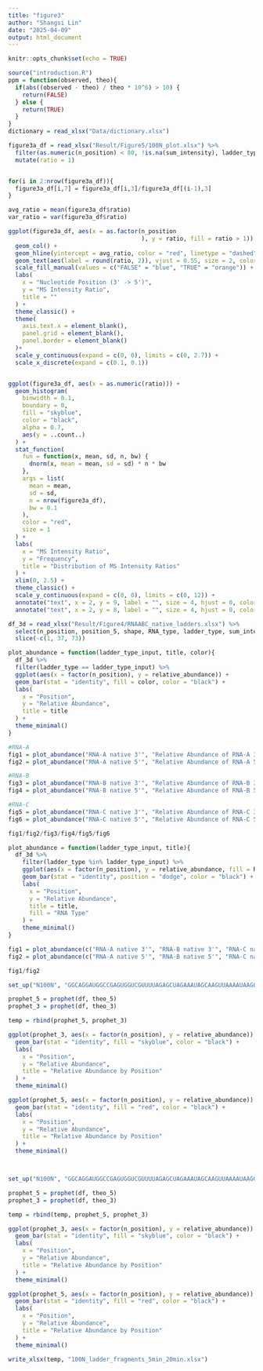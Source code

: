 ```yaml
---
title: "figure3"
author: "Shangsi Lin"
date: "2025-04-09"
output: html_document
---
```


```r
knitr::opts_chunk$set(echo = TRUE)

```

```r
source("introduction.R")
ppm = function(observed, theo){
  if(abs((observed - theo) / theo * 10^6) > 10) {
    return(FALSE)
  } else {
    return(TRUE)
  }
}
dictionary = read_xlsx("Data/dictionary.xlsx")
```

```r
figure3a_df = read_xlsx("Result/Figure5/100N_plot.xlsx") %>% 
  filter(as.numeric(n_position) < 80, !is.na(sum_intensity), ladder_type == "3'") %>% 
  mutate(ratio = 1)


for(i in 2:nrow(figure3a_df)){
  figure3a_df[i,7] = figure3a_df[i,3]/figure3a_df[(i-1),3]
}

avg_ratio = mean(figure3a_df$ratio)
var_ratio = var(figure3a_df$ratio)

ggplot(figure3a_df, aes(x = as.factor(n_position
                                      ), y = ratio, fill = ratio > 1)) +
  geom_col() + 
  geom_hline(yintercept = avg_ratio, color = "red", linetype = "dashed", size = 1) + 
  geom_text(aes(label = round(ratio, 2)), vjust = 0.55, size = 2, color = "black", angle = 90, nudge_y= 0.07, fontface = "bold") + 
  scale_fill_manual(values = c("FALSE" = "blue", "TRUE" = "orange")) + 
  labs(
    x = "Nucleotide Position (3' -> 5')",
    y = "MS Intensity Ratio",
    title = ""
  ) +
  theme_classic() + 
  theme(
    axis.text.x = element_blank(),
    panel.grid = element_blank(), 
    panel.border = element_blank() 
  )+ 
  scale_y_continuous(expand = c(0, 0), limits = c(0, 2.7)) +
  scale_x_discrete(expand = c(0.1, 0.1)) 


ggplot(figure3a_df, aes(x = as.numeric(ratio))) +
  geom_histogram(
    binwidth = 0.1, 
    boundary = 0,  
    fill = "skyblue", 
    color = "black", 
    alpha = 0.7, 
    aes(y = ..count..)
  ) + 
  stat_function(
    fun = function(x, mean, sd, n, bw) {
      dnorm(x, mean = mean, sd = sd) * n * bw
    },
    args = list(
      mean = mean, 
      sd = sd, 
      n = nrow(figure3a_df), 
      bw = 0.1
    ),
    color = "red", 
    size = 1
  ) + 
  labs(
    x = "MS Intensity Ratio",
    y = "Frequency",
    title = "Distribution of MS Intensity Ratios"
  ) +
  xlim(0, 2.5) +
  theme_classic() +
  scale_y_continuous(expand = c(0, 0), limits = c(0, 12)) + 
  annotate("text", x = 2, y = 9, label = "", size = 4, hjust = 0, color = "red") + 
  annotate("text", x = 2, y = 8, label = "", size = 4, hjust = 0, color = "blue")


```

```r
df_3d = read_xlsx("Result/Figure4/RNAABC_native_ladders.xlsx") %>% 
  select(n_position, position_5, shape, RNA_type, ladder_type, sum_intensity, log_intensity, relative_abundance) %>% 
  slice(-c(1, 37, 73))

plot_abundance = function(ladder_type_input, title, color){
  df_3d %>%
  filter(ladder_type == ladder_type_input) %>%
  ggplot(aes(x = factor(n_position), y = relative_abundance)) +
  geom_bar(stat = "identity", fill = color, color = "black") +
  labs(
    x = "Position",
    y = "Relative Abundance",
    title = title
  ) +
  theme_minimal()
}

#RNA-A
fig1 = plot_abundance("RNA-A native 3'", "Relative Abundance of RNA-A 3' ladder fragments", "skyblue")
fig2 = plot_abundance("RNA-A native 5'", "Relative Abundance of RNA-A 5' ladder fragments", "skyblue")

#RNA-B
fig3 = plot_abundance("RNA-B native 3'", "Relative Abundance of RNA-B 3' ladder fragments", "#A8E6CF")
fig4 = plot_abundance("RNA-B native 5'", "Relative Abundance of RNA-B 5' ladder fragments", "#A8E6CF")

#RNA-C
fig5 = plot_abundance("RNA-C native 3'", "Relative Abundance of RNA-C 3' ladder fragments", "#FF8B94")
fig6 = plot_abundance("RNA-C native 5'", "Relative Abundance of RNA-C 5' ladder fragments", "#FF8B94")

fig1/fig2/fig3/fig4/fig5/fig6

plot_abundance = function(ladder_type_input, title){
  df_3d %>%
    filter(ladder_type %in% ladder_type_input) %>%
    ggplot(aes(x = factor(n_position), y = relative_abundance, fill = RNA_type)) +  
    geom_bar(stat = "identity", position = "dodge", color = "black") +            
    labs(
      x = "Position",
      y = "Relative Abundance",
      title = title,
      fill = "RNA Type"   
    ) +
    theme_minimal()
}

fig1 = plot_abundance(c("RNA-A native 3'", "RNA-B native 3'", "RNA-C native 3'"), "Relative Abundance of 3' ladder fragments")
fig2 = plot_abundance(c("RNA-A native 5'", "RNA-B native 5'", "RNA-C native 5'"), "Relative Abundance of 5' ladder fragments")

fig1/fig2
```

```r
set_up("N100N", "GGCAGGAUGGCCGAGUGGUCGUUUUAGAGCUAGAAAUAGCAAGUUAAAAUAAGGCUAGUCCGUUAUCAACUUGAAAAAGUGGCACCGAGUCGGUGCCGUU", "Data/100mer_data/N100N/N100N_5min_T01_250204_LSS.xlsx", "synthetic_RNA", 22000, 0)

prophet_5 = prophet(df, theo_5) 
prophet_3 = prophet(df, theo_3)

temp = rbind(prophet_5, prophet_3)

ggplot(prophet_3, aes(x = factor(n_position), y = relative_abundance)) +
  geom_bar(stat = "identity", fill = "skyblue", color = "black") +
  labs(
    x = "Position",
    y = "Relative Abundance",
    title = "Relative Abundance by Position"
  ) +
  theme_minimal()

ggplot(prophet_5, aes(x = factor(n_position), y = relative_abundance)) +
  geom_bar(stat = "identity", fill = "red", color = "black") +
  labs(
    x = "Position",
    y = "Relative Abundance",
    title = "Relative Abundance by Position"
  ) +
  theme_minimal()



set_up("N100N", "GGCAGGAUGGCCGAGUGGUCGUUUUAGAGCUAGAAAUAGCAAGUUAAAAUAAGGCUAGUCCGUUAUCAACUUGAAAAAGUGGCACCGAGUCGGUGCCGUU", "Data/100mer_data/N100N/N100N_20min_T01_250204_LSS.xlsx", "synthetic_RNA", 22000, 0)

prophet_5 = prophet(df, theo_5) 
prophet_3 = prophet(df, theo_3)

temp = rbind(temp, prophet_5, prophet_3)

ggplot(prophet_3, aes(x = factor(n_position), y = relative_abundance)) +
  geom_bar(stat = "identity", fill = "skyblue", color = "black") +
  labs(
    x = "Position",
    y = "Relative Abundance",
    title = "Relative Abundance by Position"
  ) +
  theme_minimal()

ggplot(prophet_5, aes(x = factor(n_position), y = relative_abundance)) +
  geom_bar(stat = "identity", fill = "red", color = "black") +
  labs(
    x = "Position",
    y = "Relative Abundance",
    title = "Relative Abundance by Position"
  ) +
  theme_minimal()

write_xlsx(temp, "100N_ladder_fragments_5min_20min.xlsx")

```

